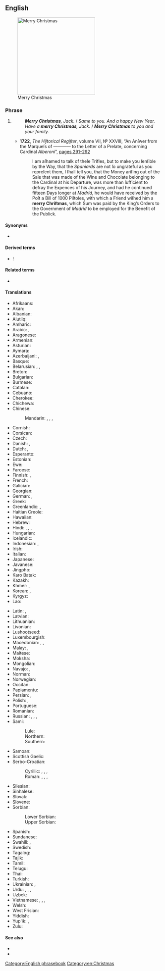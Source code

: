 ==English==
[[File:Merry Christmas.JPG|thumb|250px|upright|Merry Christmas]]

===Phrase===
{{en-phrase|[[merry]] [[Christmas]]!}}

# {{non-gloss definition|Used to express good wishes on or before [[Christmas]] [[Christmas Day|Day]].}}
#: '''''Merry Christmas''', Jack.'' / ''Same to you. And a happy New Year.''
#: ''Have a '''merry Christmas''', Jack.'' / '''''Merry Christmas''' to you and your family.''
#* '''1722''', ''The Hiſtorical Regiſter'', volume VII, № XXVIII, “An Anſwer from the Marqueſs of ———— to the Letter of a Prelate, concerning Cardinal ''Alberoni''”, <span class="plainlinks">[http://books.google.co.uk/books?id=CNsRAAAAYAAJ&pg=PA291&dq=%22Merry+Christmas%22&hl=en&sa=X&ei=nwT5TumdHs6-8gPJ2uHKAQ&ved=0CEgQ6AEwAzgK#v=onepage&q=%22Merry%20Christmas%22&f=false pages 291–292]</span>
#*: I am aſhamed to talk of theſe Trifles, but to make you ſenſible by the Way, that the ''Spaniards'' are not ſo ungrateful as you repreſent them, I ſhall tell you, that the Money ariſing out of the Sale that was made of the Wine and Chocolate belonging to the Cardinal at his Departure, was more than ſufficient to defray the Expences of his Journey, and had he continued fifteen Days longer at ''Madrid'', he would have received by the Poſt a Bill of 1000 Piſtoles, with which a Friend wiſhed him a '''merry Chriſtmas''', which Sum was paid by the King’s Orders to<!-- page break in source --> the Government of ''Madrid'' to be employed for the Benefit of the Publick.

====Synonyms====
* {{l|en|Merry Xmas}}

====Derived terms====
* {{l|en|Merry Christmas and a Happy New Year}}!

====Related terms====
* {{l|en|Happy Christmas}} {{qualifier|Great Britain|Ireland}}

====Translations====
{{trans-top|good wishes at Christmas time}}
* Afrikaans: {{t|af|geseënde kersfees}}
* Akan: {{t|ak|Afishapa}}
* Albanian: {{t|sq|gëzuar Krishtlindja}}
* Alutiiq: {{t|ems|Nunaniqsaakici Aʀusistuami}}
* Amharic: {{t|am|መልካም ገና}}
* Arabic: {{t|ar|عِيد مِيلَاد مَجِيد}}, {{t|ar|مِيلَاد مَجِيد}}
* Aragonese: {{t|an|feliz nadal}}
* Armenian: {{t|hy|շնորհավոր Սուրբ Ծնունդ}}
* Asturian: {{t|ast|feliz navidá}}
* Aymara: {{t|ay|sooma nawira-ra}}
* Azerbaijani: {{t|az|xoşbəxt milad}}, {{t|az|milad bayramınız mübarək!}} {{qualifier|formal, plural}}
* Basque: {{t+|eu|Eguberri on}}
* Belarusian: {{t|be|з Каляда́мі}}, {{t|be|з Нараджэ́ннем}}, {{t|be|з Нараджэ́ннем Хрыстовым}}
* Breton: {{t|br|nedeleg laouen}}
* Bulgarian: {{t|bg|Весела Коледа}}
* Burmese: {{t|bm|Hnit thit ku mingalar pa}}
* Catalan: {{t+|ca|bon Nadal}}
* Cebuano: {{t|ceb|malipayong pasko}}
* Cherokee: {{t|chr|ᎤᏬᏢᏗ ᏓᏂᏍᏓᏲᎯᎲ}}
* Chichewa: {{t|ny|khrisimasi yabwino}}
* Chinese:
*: Mandarin: {{t+|cmn|聖誕快樂|sc=Hani}}, {{t+|cmn|圣诞快乐|tr=Shèngdàn kuàilè|sc=Hani}}, {{t|cmn|聖誕節快樂|sc=Hani}}, {{t|cmn|圣诞节快乐|tr=Shèngdànjié kuàilè|sc=Hani}}
* Cornish: {{t|kw|Nadelik Lowen}}
* Corsican: {{t|co|Bon Natale è pace è salute}}
* Czech: {{t+|cs|veselé Vánoce}}
* Danish: {{t+|da|glædelig jul}}, {{t+|da|god jul}}
* Dutch: {{t|nl|vrolijk kerstfeest}}, {{t|nl|prettig kerstfeest}}
* Esperanto: {{t|eo|ĝojan Kristnaskon}}
* Estonian: {{t+|et|häid jõule}}
* Ewe: {{t|ee|Blunya na wo}}
* Faroese: {{t|fo|gleðilig jól}}
* Finnish: {{t|fi|hyvää joulua}}, {{t|fi|hauskaa joulua}}
* French: {{t+|fr|joyeux Noël}}
* Galician: {{t|gl|bo Nadal!|m}}
* Georgian: {{t+|ka|შობას გილოცავთ}}
* German: {{t+|de|frohe Weihnachten}}, {{t|de|fröhliche Weihnachten}}
* Greek: {{t+|el|καλά Χριστούγεννα}}
* Greenlandic: {{t|kl|juullimi pilluarit}}, {{t|kl|juullisiorluarit}}
* Haitian Creole: {{t|ht|Jwaye Nowèl}}
* Hawaiian: {{t|haw|mele Kalikimaka}}
* Hebrew: {{t|he|חג מולד שמח|tr=khag molad sameakh}}
* Hindi: {{t|hi|शुभ बड़ा दिन}}, {{t|hi|शुभ क्रिस्मस}}, {{t|hi|मेरी क्रिसमस}}, {{t|hi|क्रिसमस मुबारक}}
* Hungarian: {{t+|hu|boldog karácsonyt}}
* Icelandic: {{t+|is|gleðileg jól}}
* Indonesian: {{t+|id|selamat hari Natal}}, {{t+|id|selamat Natal}}
* Irish: {{t|ga|Nollaig Shona}}
* Italian: {{t|it|buon Natale}}
* Japanese: {{t+|ja|メリークリスマス|tr=Meri Kurisumasu}}
* Javanese: {{t|jv|sugeng Natal}}
* Jingpho: {{t|kac|ngwi pyaw ai X'mas rai u ga!}}
* Karo Batak: {{t|btx|selamat wari Natal}}
* Kazakh: {{t|kk|рождество құтты болсын}}
* Khmer: {{t|km|រីករាយថ្ងៃបុណ្យណូអែល}}, {{t|km|បុណ្យ​ណូអែល}}
* Korean: {{t|ko|즐거운 성탄절}}, {{t+|ko|메리 크리스마스}}
* Kyrgyz: {{t|ky|Жаратканнын туысымен|sc=Cyrl}}
* Lao: {{t|lo|ສຸກສັນວັນຄຣິດສມາດ}}
{{trans-mid}}
* Latin: {{t|la|felix dies Nativitatis}}, {{t|la|Natale Hilare}}
* Latvian: {{t|lv|priecīgus Ziemassvētkus}}
* Lithuanian: {{t|lt|Linksmų Kalėdų}}
* Livonian: {{t|liv|rīemliži talšpivḑi}}
* Lushootseed: {{t|lut|haʔɬ pədx̌aʔx̌aʔ}}
* Luxembourgish: {{t|lb|schéine Chrëschtdag}}
* Macedonian: {{t|mk|Среќен Божиќ}}, {{t|mk|Христос се роди}} {{qualifier|greeting}}, {{t|mk|Навистина се роди}} {{qualifier|reply}}
* Malay: {{t|ms|selamat hari Natal}}, {{t|ms|selamat Natal}}
* Maltese: {{t|mt|il-Milied it-Tajjeb}}
* Moksha: {{t|mdf|Роштува мархта}}
* Mongolian: {{t|mn|Зул сарын мэнд хүргэе}}
* Navajo: {{t|nv|Yáʼátʼééh Késhmish}}, {{t|nv|Nizhónígo Késhmish Adííłeeł}}
* Norman: {{t|nrf|bouan Noué|alt=un bouan Noué!}} {{qualifier|Jersey}}
* Norwegian: {{t+|no|god jul}}
* Occitan: {{t|oc|Bon Nadal}}
* Papiamentu: {{t|pap|Bon Pascu}}
* Persian: {{t|fa|میلاد مسیح مبارک باد|tr=milâd-e masih mobârak bâd|sc=fa-Arab}}, {{t|fa|کریسمس مبارک|tr=kerismas mobârak|sc=fa-Arab}}
* Polish: {{t+|pl|Wesołych Świąt}}, {{t|pl|Wesołych Świąt Bożego Narodzenia}}
* Portuguese: {{t+|pt|Feliz Natal}}
* Romanian: {{t+|ro|Crăciun fericit}}
* Russian: {{t+|ru|с Рождество́м}}, {{t|ru|с Рождество́м Христо́вым}}, {{t|ru|Весёлого Рождества́}}, {{t|ru|Счастли́вого Рождества́}}
* Sami:
*: Lule: {{t|smj|buorre javla}}
*: Northern: {{t|se|buorre juovla}}
*: Southern: {{t|sma|buerie jåvle}}
* Samoan: {{t|sm|Manuia le Kerisimasi}}
* Scottish Gaelic: {{t|gd|Nollaig Chridheil}}
* Serbo-Croatian:
*: Cyrillic: {{t|sh|Срећан Божић|sc=Cyrl}}, {{t|sh|Сретан Божић|sc=Cyrl}}, {{t|sh|Христос се роди|sc=Cyrl}}, {{t|sh|Ваистину се роди|sc=Cyrl}}
*: Roman: {{t|sh|Srećan Božić}}, {{t|sh|Sretan Božić}}, {{t|sh|Hristos se rodi}}, {{t|sh|Vaistinu se rodi}}
* Silesian: {{t|szl|Radosnych Godōw}}
* Sinhalese: {{t|si|සුභ නත්තලක්}}
* Slovak: {{t|sk|veselé Vianoce}}
* Slovene: {{t|sl|Vesel božič}}
* Sorbian:
*: Lower Sorbian: {{t|dsb|Wjasołe gódy}}
*: Upper Sorbian: {{t|hsb|wjesołe hody}}
* Spanish: {{t+|es|feliz Navidad}}
* Sundanese: {{t|su|wilujeng Natal}}
* Swahili: {{t|sw|heri ya Krismasi}}, {{t|sw|Krismasi njema}}
* Swedish: {{t+|sv|god jul}}
* Tagalog: {{t|tl|maligayang pasko}}
* Tajik: {{t|tg|мавлуди Исо муборак}}
* Tamil: {{t|ta|கிறிஸ்துமஸ் நல்வாழ்த்துக்கள்}}
* Telugu: {{t|te|మెర్రీ క్రిస్మస్}}
* Thai: {{t|th|สุขสันต์วันคริสต์มาส}}
* Turkish: {{t|tr|mutlu Noeller}}
* Ukrainian: {{t|uk|з Різдво́м}}, {{t|uk|з Різдво́м Христо́вим}}
* Urdu: {{t|ur|کرسمس مبارک|tr=krismas mubārak}}, {{t|ur|میری کرسمس|tr=merī krismas}}, {{t|ur|شبھ کرسمس|tr=shubh krismas}}, {{t|ur|شبھ بڑا دن|tr=shubh baṛā din}}
* Uzbek: {{t|uz|rojdestvo muborak}}
* Vietnamese: {{t|vi|chúc mừng Giáng sinh}}, {{t|vi|chúc mừng Nô-en}}, {{t|vi|chức mừng Giáng sinh}}, {{t|vi|chức mừng Nô-en}}
* Welsh: {{t|cy|Nadolig Llawen}}
* West Frisian: {{t|fy|noflike krystdagen}}
* Yiddish: {{t|yi|אַ פֿריילעכן ניטל}}
* Yup'ik: {{t|esu|Alussistuaqegtaarmek piamken}}, {{t|esu|Alussistuaqegcikici}} {{qualifier|plural subject, plural object}}
* Zulu: {{t|zu|uKhisimusi oMuhle}}
{{trans-bottom}}

====See also====
* {{l|en|season's greetings}}
* {{l|en|Happy Holidays}}

[[Category:English phrasebook]]
[[Category:en:Christmas]]